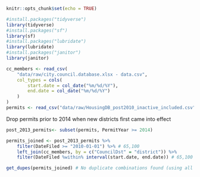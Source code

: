 ```r
knitr::opts_chunk$set(echo = TRUE)
```
```r
#install.packages("tidyverse")
library(tidyverse)
#install.packages("sf")
library(sf)
#install.packages("lubridate")
library(lubridate)
#install.packages("janitor")
library(janitor)
```


```r
cc_members <- read_csv(
    "data/raw/city.council.database.xlsx - data.csv",
    col_types = cols(
        start.date = col_date("%m/%d/%Y"),
        end.date = col_date("%m/%d/%Y")
    )
)
permits <- read_csv("data/raw/HousingDB_post2010_inactive_included.csv")
```

Drop permits prior to 2014 when new districts first came into effect
```r
post_2013_permits<- subset(permits, PermitYear >= 2014)

permits_joined <- post_2013_permits %>%
    filter(DateFiled >= "2010-01-01") %>% # 65,100
    left_join(cc_members, by = c("CouncilDst" = "district")) %>%
    filter(DateFiled %within% interval(start.date, end.date)) # 65,100

get_dupes(permits_joined) # No duplicate combinations found (using all cols)
```

